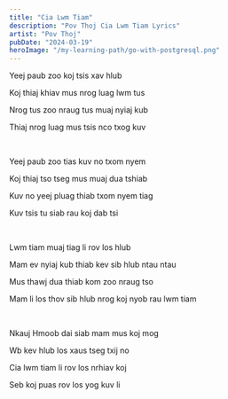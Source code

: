 ```yaml
---
title: "Cia Lwm Tiam"
description: "Pov Thoj Cia Lwm Tiam Lyrics"
artist: "Pov Thoj"
pubDate: "2024-03-19"
heroImage: "/my-learning-path/go-with-postgresql.png"
---
```


Yeej paub zoo koj tsis xav hlub

Koj thiaj khiav mus nrog luag lwm tus

Nrog tus zoo nraug tus muaj nyiaj kub

Thiaj nrog luag mus tsis nco txog kuv

<br />

Yeej paub zoo tias kuv no txom nyem

Koj thiaj tso tseg mus muaj dua tshiab

Kuv no yeej pluag thiab txom nyem tiag

Kuv tsis tu siab rau koj dab tsi

<br />

Lwm tiam muaj tiag li rov los hlub

Mam ev nyiaj kub thiab kev sib hlub ntau ntau

Mus thawj dua thiab kom zoo nraug tso

Mam li los thov sib hlub nrog koj nyob rau lwm tiam

<br />

Nkauj Hmoob dai siab mam mus koj mog

Wb kev hlub los xaus tseg txij no

Cia lwm tiam li rov los nrhiav koj

Seb koj puas rov los yog kuv li
